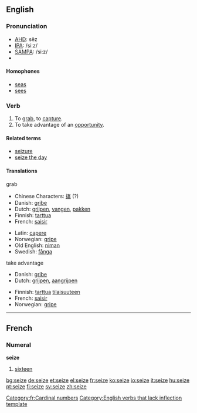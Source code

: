 ==English==

===Pronunciation===
*[[w:AHD|AHD]]: sēz
*[[w:IPA|IPA]]: /siːz/
*[[w:SAMPA|SAMPA]]: /si:z/
*{{audio|en-us-seize.ogg|Audio (US)}}

====Homophones====
*[[seas]]
*[[sees]]

===Verb===
{{en-verb|seiz|ing}}

# To [[grab]], to [[capture]].
# To take advantage of an [[opportunity]].

====Related terms====
*[[seizure]]
*[[seize the day]]

====Translations====
;grab 
{{top}}
*Chinese Characters: [[揢]] (?)
*Danish: [[gribe]]
*Dutch: [[grijpen]], [[vangen]], [[pakken]] 
*Finnish: [[tarttua]]
*French: [[saisir]]
{{mid}}
*Latin: [[capere]]
*Norwegian: [[gripe]]
*Old English: [[niman]]
*Swedish: [[fånga]]
{{bottom}}

;take advantage
{{top}}
*Danish: [[gribe]]
*Dutch: [[grijpen]], [[aangrijpen]]
{{mid}}
*Finnish: [[tarttua]] [[tilaisuus|tilaisuuteen]]
*French: [[saisir]]
*Norwegian: [[gripe]]
{{bottom}}


----

==French==
===Numeral===
'''seize'''

#[[sixteen]]

[[Category:fr:Cardinal numbers]]
[[Category:English verbs that lack inflection template]]

[[bg:seize]]
[[de:seize]]
[[et:seize]]
[[el:seize]]
[[fr:seize]]
[[ko:seize]]
[[io:seize]]
[[it:seize]]
[[hu:seize]]
[[pt:seize]]
[[fi:seize]]
[[sv:seize]]
[[zh:seize]]